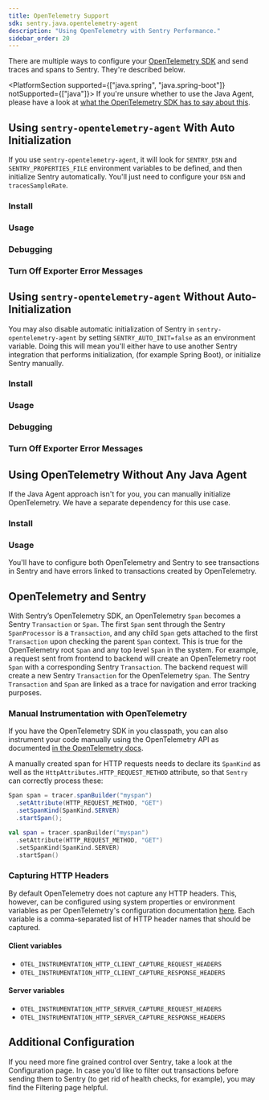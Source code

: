 ```yaml
---
title: OpenTelemetry Support
sdk: sentry.java.opentelemetry-agent
description: "Using OpenTelemetry with Sentry Performance."
sidebar_order: 20
---
```


There are multiple ways to configure your [OpenTelemetry SDK](https://opentelemetry.io/) and send traces and spans to Sentry. They're described below.

<PlatformSection supported={["java.spring", "java.spring-boot"]} notSupported={["java"]}>
If you're unsure whether to use the Java Agent, please have a look at [what the OpenTelemetry SDK has to say about this](https://opentelemetry.io/docs/zero-code/java/spring-boot-starter/).
</PlatformSection>

## Using `sentry-opentelemetry-agent` With Auto Initialization

If you use `sentry-opentelemetry-agent`, it will look for `SENTRY_DSN` and `SENTRY_PROPERTIES_FILE` environment variables to be defined, and then initialize Sentry automatically. You'll just need to configure your `DSN` and `tracesSampleRate`.

### Install

<PlatformContent includePath="performance/opentelemetry-install/with-java-agent/with-auto-init" />

### Usage

<PlatformContent includePath="performance/opentelemetry-setup/with-java-agent/with-auto-init" />

### Debugging

<PlatformContent includePath="performance/opentelemetry-setup/with-java-agent/with-auto-init/debugging" />

### Turn Off Exporter Error Messages

<PlatformContent includePath="performance/opentelemetry-setup/with-java-agent/exporter-messages" />

## Using `sentry-opentelemetry-agent` Without Auto-Initialization

You may also disable automatic initialization of Sentry in `sentry-opentelemetry-agent` by setting `SENTRY_AUTO_INIT=false` as an environment variable. Doing this will mean you'll either have to use another Sentry integration that performs initialization, (for example Spring Boot), or initialize Sentry manually.

### Install

<PlatformContent includePath="performance/opentelemetry-install/with-java-agent/without-auto-init" />

### Usage

<PlatformContent includePath="performance/opentelemetry-setup/with-java-agent/without-auto-init" />

### Debugging

<PlatformContent includePath="performance/opentelemetry-setup/with-java-agent/without-auto-init/debugging" />

### Turn Off Exporter Error Messages

<PlatformContent includePath="performance/opentelemetry-setup/with-java-agent/exporter-messages" />

## Using OpenTelemetry Without Any Java Agent

If the Java Agent approach isn't for you, you can manually initialize OpenTelemetry. We have a separate dependency for this use case.

### Install

<PlatformContent includePath="performance/opentelemetry-install/without-java-agent" />

### Usage

You'll have to configure both OpenTelemetry and Sentry to see transactions in Sentry and have errors linked to transactions created by OpenTelemetry.

<PlatformContent includePath="performance/opentelemetry-setup/without-java-agent" />

## OpenTelemetry and Sentry

With Sentry’s OpenTelemetry SDK, an OpenTelemetry `Span` becomes a Sentry `Transaction` or `Span`. The first `Span` sent through the Sentry `SpanProcessor` is a `Transaction`, and any child `Span` gets attached to the first `Transaction` upon checking the parent `Span` context. This is true for the OpenTelemetry root `Span` and any top level `Span` in the system. For example, a request sent from frontend to backend will create an OpenTelemetry root `Span` with a corresponding Sentry `Transaction`. The backend request will create a new Sentry `Transaction` for the OpenTelemetry `Span`. The Sentry `Transaction` and `Span` are linked as a trace for navigation and error tracking purposes.

### Manual Instrumentation with OpenTelemetry

If you have the OpenTelemetry SDK in you classpath, you can also instrument your code manually using the OpenTelemetry API as documented [in the OpenTelemetry docs](https://opentelemetry.io/docs/languages/java/api/#span).

A manually created span for HTTP requests needs to declare its `SpanKind` as well as the `HttpAttributes.HTTP_REQUEST_METHOD` attribute, so that `Sentry` can correctly process these:

```java {tabTitle:Java}
Span span = tracer.spanBuilder("myspan")
  .setAttribute(HTTP_REQUEST_METHOD, "GET")
  .setSpanKind(SpanKind.SERVER)
  .startSpan();
```
```kotlin {tabTitle:Kotlin}
val span = tracer.spanBuilder("myspan")
  .setAttribute(HTTP_REQUEST_METHOD, "GET")
  .setSpanKind(SpanKind.SERVER)
  .startSpan()
```

### Capturing HTTP Headers

By default OpenTelemetry does not capture any HTTP headers. This, however, can be configured using system properties or environment variables as per OpenTelemetry's configuration documentation [here](https://opentelemetry.io/docs/zero-code/java/agent/instrumentation/http/#capturing-http-request-and-response-headers). Each variable is a comma-separated list of HTTP header names that should be captured.

#### Client variables

- `OTEL_INSTRUMENTATION_HTTP_CLIENT_CAPTURE_REQUEST_HEADERS`
- `OTEL_INSTRUMENTATION_HTTP_CLIENT_CAPTURE_RESPONSE_HEADERS`

#### Server variables

- `OTEL_INSTRUMENTATION_HTTP_SERVER_CAPTURE_REQUEST_HEADERS`
- `OTEL_INSTRUMENTATION_HTTP_SERVER_CAPTURE_RESPONSE_HEADERS`

## Additional Configuration

If you need more fine grained control over Sentry, take a look at the <PlatformLink to="/configuration/">Configuration page</PlatformLink>. In case you'd like to filter out transactions before sending them to Sentry (to get rid of health checks, for example), you may find the <PlatformLink to="/configuration/filtering/#filtering-transaction-events">Filtering page</PlatformLink> helpful.
